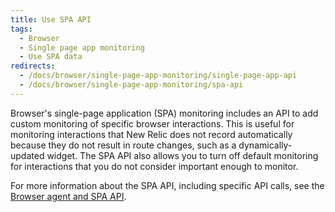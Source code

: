 ```yaml
---
title: Use SPA API
tags:
  - Browser
  - Single page app monitoring
  - Use SPA data
redirects:
  - /docs/browser/single-page-app-monitoring/single-page-app-api
  - /docs/browser/single-page-app-monitoring/spa-api
---
```


Browser's single-page application (SPA) monitoring includes an API to add custom monitoring of specific browser interactions. This is useful for monitoring interactions that New Relic does not record automatically because they do not result in route changes, such as a dynamically-updated widget. The SPA API also allows you to turn off default monitoring for interactions that you do not consider important enough to monitor.

For more information about the SPA API, including specific API calls, see the [Browser agent and SPA API](/docs/browser/new-relic-browser/browser-agent-spa-api).

